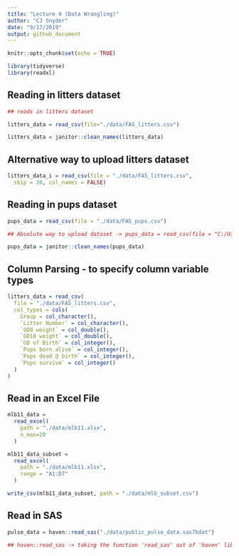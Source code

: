 ```yaml
---
title: "Lecture 4 (Data Wrangling)"
author: "CJ Snyder"
date: "9/17/2019"
output: github_document
---
```


```r
knitr::opts_chunk$set(echo = TRUE)

library(tidyverse)
library(readxl)

```

## Reading in litters dataset
```r
## reads in litters dataset

litters_data = read_csv(file="./data/FAS_litters.csv")

litters_data = janitor::clean_names(litters_data)
```

## Alternative way to upload litters dataset
```r
litters_data_i = read_csv(file = "./data/FAS_litters.csv",
  skip = 10, col_names = FALSE)
```

## Reading in pups dataset
```r
pups_data = read_csv(file = "./data/FAS_pups.csv")

## Absolute way to upload dataset -> pups_data = read_csv(file = "C:/Users/csnyd/Documents/School Documents/Fall Semester - 2019/Data Science/Lecture 4/data_wrangling_i/data/FAS_pups.csv")

pups_data = janitor::clean_names(pups_data)
```


## Column Parsing - to specify column variable types
```r
litters_data = read_csv(
  file = "./data/FAS_litters.csv",
  col_types = cols(
    Group = col_character(),
    `Litter Number` = col_character(),
    `GD0 weight` = col_double(),
    `GD18 weight` = col_double(),
    `GD of Birth` = col_integer(),
    `Pups born alive` = col_integer(),
    `Pups dead @ birth` = col_integer(),
    `Pups survive` = col_integer()
  )
)
```

## Read in an Excel File
```r
mlb11_data = 
  read_excel(
    path = "./data/mlb11.xlsx", 
    n_max=20
  )

mlb11_data_subset = 
  read_excel(
    path = "./data/mlb11.xlsx", 
    range = "A1:D7"
  )

write_csv(mlb11_data_subset, path = "./data/mlb_subset.csv")
```

## Read in SAS
```r
pulse_data = haven::read_sas("./data/public_pulse_data.sas7bdat")

## haven::read_sas -> taking the function 'read_sas' out of 'haven' library without loading the entire library
```


